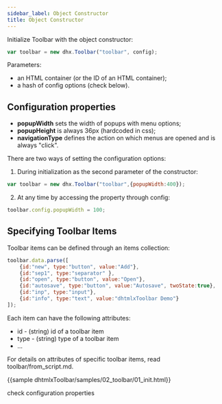 ```yaml
---
sidebar_label: Object Constructor
title: Object Constructor
---          
```


Initialize Toolbar with the object constructor:

~~~js
var toolbar = new dhx.Toolbar("toolbar", config);
~~~

Parameters:

- an HTML container (or the ID of an HTML container);
- a hash of config options (check below).

## Configuration properties

- <strong>popupWidth</strong> sets the width of popups with menu options;
- <strong>popupHeight</strong> is always 36px (hardcoded in css);
- <strong>navigationType</strong> defines the action on which menus are opened and is always "click".

There are two ways of setting the configuration options:

1. During initialization as the second parameter of the constructor:

~~~js
var toolbar = new dhx.Toolbar("toolbar",{popupWidth:400});
~~~

2. At any time by accessing the property through config:

~~~js
toolbar.config.popupWidth = 100;
~~~

## Specifying Toolbar Items

Toolbar items can be defined through an items collection:

~~~js
toolbar.data.parse([
	{id:"new", type:"button", value:"Add"},
	{id:"sep1", type:"separator" },
	{id:"open", type:"button", value:"Open"},
	{id:"autosave", type:"button", value:"Autosave", twoState:true},
	{id:"inp", type:"input"},
	{id:"info", type:"text", value:"dhtmlxToolbar Demo"}
]);
~~~

Each item can have the following attributes:

- id - (string) id of a toolbar item
- type - (string) type of a toolbar item 
- ...

For details on attributes of specific toolbar items, read toolbar/from_script.md.
  
{{sample dhtmlxToolbar/samples/02_toolbar/01_init.html}}

 check configuration properties
  